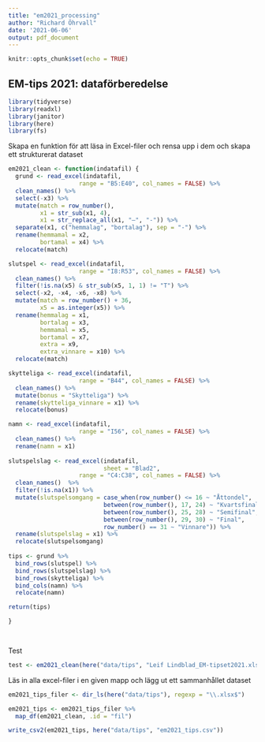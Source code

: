 ```yaml
---
title: "em2021_processing"
author: "Richard Öhrvall"
date: '2021-06-06'
output: pdf_document
---
```


```r
knitr::opts_chunk$set(echo = TRUE)
```

## EM-tips 2021: dataförberedelse

```r
library(tidyverse)
library(readxl)
library(janitor)
library(here)
library(fs)

```


Skapa en funktion för att läsa in Excel-filer och rensa upp i dem och skapa ett strukturerat dataset

```r

em2021_clean <- function(indatafil) {
  grund <- read_excel(indatafil,
                    range = "B5:E40", col_names = FALSE) %>% 
  clean_names() %>% 
  select(-x3) %>% 
  mutate(match = row_number(),
         x1 = str_sub(x1, 4),
         x1 = str_replace_all(x1, "–", "-")) %>% 
  separate(x1, c("hemmalag", "bortalag"), sep = "-") %>% 
  rename(hemmamal = x2,
         bortamal = x4) %>% 
  relocate(match)

slutspel <- read_excel(indatafil,
                    range = "I8:R53", col_names = FALSE) %>% 
  clean_names() %>% 
  filter(!is.na(x5) & str_sub(x5, 1, 1) != "T") %>% 
  select(-x2, -x4, -x6, -x8) %>% 
  mutate(match = row_number() + 36,
         x5 = as.integer(x5)) %>% 
  rename(hemmalag = x1,
         bortalag = x3,
         hemmamal = x5,
         bortamal = x7,
         extra = x9,
         extra_vinnare = x10) %>% 
  relocate(match)

skytteliga <- read_excel(indatafil,
                    range = "B44", col_names = FALSE) %>% 
  clean_names() %>% 
  mutate(bonus = "Skytteliga") %>% 
  rename(skytteliga_vinnare = x1) %>% 
  relocate(bonus)

namn <- read_excel(indatafil,
                    range = "I56", col_names = FALSE) %>% 
  clean_names() %>% 
  rename(namn = x1)
  
slutspelslag <- read_excel(indatafil,
                           sheet = "Blad2",
                    range = "C4:C38", col_names = FALSE) %>% 
  clean_names()  %>% 
  filter(!is.na(x1)) %>% 
  mutate(slutspelsomgang = case_when(row_number() <= 16 ~ "Åttondel",
                           between(row_number(), 17, 24) ~ "Kvartsfinal",
                           between(row_number(), 25, 28) ~ "Semifinal",
                           between(row_number(), 29, 30) ~ "Final",
                           row_number() == 31 ~ "Vinnare")) %>% 
  rename(slutspelslag = x1) %>% 
  relocate(slutspelsomgang)
  
tips <- grund %>% 
  bind_rows(slutspel) %>% 
  bind_rows(slutspelslag) %>% 
  bind_rows(skytteliga) %>% 
  bind_cols(namn) %>% 
  relocate(namn)

return(tips)

}

  
```

Test

```r
test <- em2021_clean(here("data/tips", "Leif Lindblad_EM-tipset2021.xlsx"))

```

Läs in alla excel-filer i en given mapp och lägg ut ett sammanhållet dataset

```r
em2021_tips_filer <- dir_ls(here("data/tips"), regexp = "\\.xlsx$")

em2021_tips <- em2021_tips_filer %>% 
  map_df(em2021_clean, .id = "fil") 

write_csv2(em2021_tips, here("data/tips", "em2021_tips.csv"))

```


